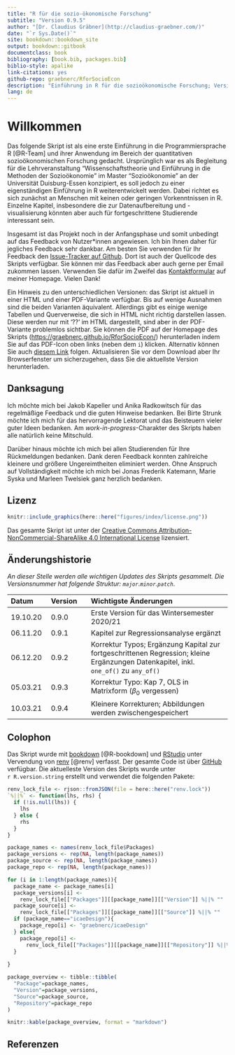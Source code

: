 ```yaml
--- 
title: "R für die sozio-ökonomische Forschung"
subtitle: "Version 0.9.5"
author: "[Dr. Claudius Gräbner](http://claudius-graebner.com/)"
date: "`r Sys.Date()`" 
site: bookdown::bookdown_site
output: bookdown::gitbook
documentclass: book
bibliography: [book.bib, packages.bib]
biblio-style: apalike
link-citations: yes
github-repo: graebnerc/RforSocioEcon
description: "Einführung in R für die sozioökonomische Forschung; Version 0.9.5"
lang: de
---
```


# Willkommen {-}

Das folgende Skript ist als eine erste Einführung in die Programmiersprache
R [@R-Team] und ihrer Anwendung im Bereich der quantitativen sozioökonomischen
Forschung gedacht. 
Ursprünglich war es als Begleitung für die Lehrveranstaltung 
"Wissenschaftstheorie und Einführung in die Methoden der Sozioökonomie"
im Master "Sozioökonomie" an der Universität Duisburg-Essen konzipiert, es 
soll jedoch zu einer eigenständigen Einführung in R weiterentwickelt werden.
Dabei richtet es sich zunächst an Menschen mit keinen oder geringen 
Vorkenntnissen in R.
Einzelne Kapitel, insbesondere die zur Datenaufbereitung und -visualisierung
könnten aber auch für fortgeschrittene Studierende interessant sein.

Insgesamt ist das Projekt noch in der Anfangsphase und somit unbedingt auf 
das Feedback von Nutzer\*innen angewiesen. Ich bin Ihnen daher für jegliches
Feedback sehr dankbar. 
Am besten Sie verwenden für Ihr Feedback den 
[Issue-Tracker auf Github](https://github.com/graebnerc/RforSocioEcon/issues).
Dort ist auch der Quellcode des Skripts verfügbar.
Sie können mir das Feedback aber auch gerne per Email zukommen lassen.
Verwenden Sie dafür im Zweifel das 
[Kontaktformular](https://claudius-graebner.com/contact-1.html)
auf meiner Homepage. 
Vielen Dank!

Ein Hinweis zu den unterschiedlichen Versionen: 
das Skript ist aktuell in einer HTML und einer PDF-Variante verfügbar.
Bis auf wenige Ausnahmen sind die beiden Varianten äquivalent. 
Allerdings gibt es einige wenige Tabellen und Querverweise, die sich in HTML
nicht richtig darstellen lassen. Diese werden nur mit '??' im HTML dargestellt,
sind aber in der PDF-Variante problemlos sichtbar.
Sie können die PDF auf der 
Homepage des Skripts 
([https://graebnerc.github.io/RforSocioEcon/](https://graebnerc.github.io/RforSocioEcon/)) 
herunterladen indem Sie auf das
PDF-Icon oben links (neben dem `i`) klicken. Alternativ können Sie auch 
[diesem Link](https://graebnerc.github.io/RforSocioEcon/R-SocioEcon-dt.pdf)
folgen. 
Aktualisieren Sie vor dem Download aber Ihr Browserfenster um sicherzugehen, 
dass Sie die aktuellste Version herunterladen.

## Danksagung {-}

Ich möchte mich bei Jakob Kapeller und Anika Radkowitsch für das regelmäßige 
Feedback und die guten Hinweise bedanken. 
Bei Birte Strunk möchte ich mich für das hervorragende Lektorat und das 
Beisteuern vieler guter Ideen bedanken. 
Am *work-in-progress*-Charakter des Skripts haben alle natürlich keine Mitschuld.

Darüber hinaus möchte ich mich bei allen Studierenden für Ihre Rückmeldungen
bedanken. Dank deren Feedback konnten zahlreiche kleinere und größere 
Ungereimtheiten eliminiert werden. Ohne Anspruch auf Vollständigkeit möchte
ich mich bei 
Jonas Frederik Katemann, Marie Syska und Marleen Twelsiek
ganz herzlich bedanken.

## Lizenz {-}

```r
knitr::include_graphics(here::here("figures/index/license.png"))
```

Das gesamte Skript ist unter der 
[Creative Commons Attribution-NonCommercial-ShareAlike 4.0 International License](https://creativecommons.org/licenses/by-nc-sa/4.0/)
lizensiert.

## Änderungshistorie {-}

*An dieser Stelle werden alle wichtigen Updates des Skripts gesammelt.*
*Die Versionsnummer hat folgende Struktur: `major`.`minor`.`patch`*.

Datum    | Version | Wichtigste Änderungen         |
:--------+:--------+:------------------------------|
19.10.20 | 0.9.0    | Erste Version für das Wintersemester 2020/21 |
06.11.20 | 0.9.1    | Kapitel zur Regressionsanalyse ergänzt |
06.12.20 | 0.9.2    | Korrektur Typos; Ergänzung Kapital zur fortgeschrittenen Regression; kleine Ergänzungen Datenkapitel, inkl. `one_of()` zu `any_of()` |
05.03.21 | 0.9.3    | Korrektur Typo: Kap 7, OLS in Matrixform ($\beta_0$ vergessen) |
10.03.21 | 0.9.4    | Kleinere Korrekturen; Abbildungen werden zwischengespeichert |

## Colophon {-}

Das Skript wurde mit 
[bookdown](https://bookdown.org/) [@R-bookdown] und 
[RStudio](https://www.rstudio.com/ide/)
unter Vervendung von [renv](https://rstudio.github.io/renv/index.html) [@renv]
verfasst.
Der gesamte Code ist über [GitHub](https://github.com/graebnerc/RforSocioEcon) 
verfügbar.
Die aktuelleste Version des Skripts wurde unter  
`r R.version.string` erstellt und verwendet die folgenden Pakete:

```r
renv_lock_file <- rjson::fromJSON(file = here::here("renv.lock"))
`%||%` <- function(lhs, rhs) {
  if (!is.null(lhs)) {
    lhs
  } else {
    rhs
  }
}

package_names <- names(renv_lock_file$Packages)
package_versions <- rep(NA, length(package_names))
package_source <- rep(NA, length(package_names))
package_repo <- rep(NA, length(package_names))

for (i in 1:length(package_names)){
  package_name <- package_names[i]
  package_versions[i] <- 
    renv_lock_file[["Packages"]][[package_name]][["Version"]] %||% ""
  package_source[i] <- 
    renv_lock_file[["Packages"]][[package_name]][["Source"]] %||% ""
  if (package_name=="icaeDesign"){
    package_repo[i] <- "graebnerc/icaeDesign"
  } else{
    package_repo[i] <- 
      renv_lock_file[["Packages"]][[package_name]][["Repository"]] %||% ""
  }
  
}

package_overview <- tibble::tibble(
  "Package"=package_names,
  "Version"=package_versions,
  "Source"=package_source,
  "Repository"=package_repo
)

knitr::kable(package_overview, format = "markdown")
```

## Referenzen {-}
